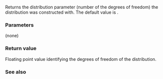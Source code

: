 {{cpp/numeric/random/student_t_distribution/title|n}}
{{cpp/numeric/random/student_t_distribution/navbar}}
{{ddcl|since=c++11|1=
RealType n() const;
}}

Returns the {{math|n}} distribution parameter (number of the degrees of freedom) the distribution was constructed with. The default value is {{c|1.0}}.

===Parameters===
(none)

===Return value===
Floating point value identifying the degrees of freedom of the distribution.

===See also===
{{dsc begin}}
{{dsc inc|cpp/numeric/random/distribution/dsc param|student_t_distribution}}
{{dsc end}}

{{langlinks|cs|de|es|fr|it|ja|ko|pl|pt|ru|zh}}